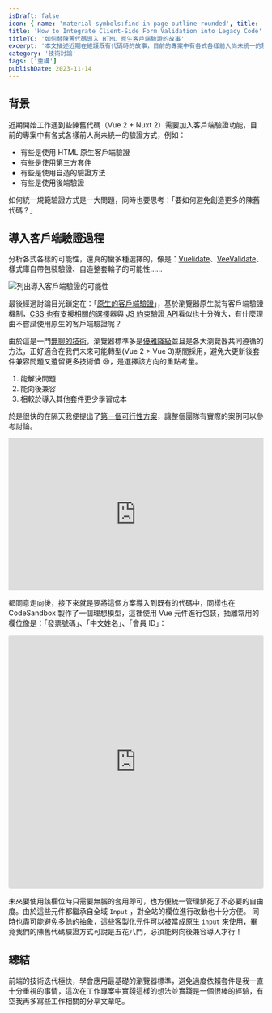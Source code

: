 ```yaml
---
isDraft: false
icon: { name: 'material-symbols:find-in-page-outline-rounded', title: '文件與放大鏡符號' }
title: 'How to Integrate Client-Side Form Validation into Legacy Code'
titleTC: '如何替陳舊代碼導入 HTML 原生客戶端驗證的故事'
excerpt: '本文描述近期在維護既有代碼時的故事，目前的專案中有各式各樣前人尚未統一的驗證方式，例如：有些是使用 HTML 原生客戶端驗證、伺服器端驗證、第三方套件、自造的驗證方法，如何統一規範驗證方式是一大問題，同時也要思考：「要如何避免創造更多的陳舊代碼？」'
category: '技術討論'
tags: ['重構']
publishDate: 2023-11-14
---
```


## 背景

近期開始工作遇到些陳舊代碼（Vue 2 + Nuxt 2）需要加入客戶端驗證功能，目前的專案中有各式各樣前人尚未統一的驗證方式，例如：

- 有些是使用 HTML 原生客戶端驗證
- 有些是使用第三方套件
- 有些是使用自造的驗證方法
- 有些是使用後端驗證

如何統一規範驗證方式是一大問題，同時也要思考：「要如何避免創造更多的陳舊代碼？」

## 導入客戶端驗證過程

分析各式各樣的可能性，還真的蠻多種選擇的，像是：[Vuelidate](https://vuelidate-next.netlify.app/)、[VeeValidate](https://vee-validate.logaretm.com/v4/)、樣式庫自帶包裝驗證、自造整套輪子的可能性……

![列出導入客戶端驗證的可能性](./analyze.webp '列出導入客戶端驗證的可能性')

最後經過討論目光鎖定在：「[原生的客戶端驗證](https://developer.mozilla.org/zh-CN/docs/Learn/Forms/Form_validation)」，基於瀏覽器原生就有客戶端驗證機制，[CSS 也有支援相關的選擇器](https://developer.mozilla.org/zh-CN/docs/Web/API/HTMLInputElement/invalid_event)與 [JS 約束驗證 API](https://developer.mozilla.org/zh-CN/docs/Learn/Forms/Form_validation)看似也十分強大，有什麼理由不嘗試使用原生的客戶端驗證呢？

由於這是一門[無聊的技術](https://boringtechnology.club/index_zh_TW.html)，瀏覽器標準多是[優雅降級](https://developer.mozilla.org/zh-CN/docs/Glossary/Graceful_degradation)並且是各大瀏覽器共同遵循的方法，正好適合在我們未來可能轉型(Vue 2 > Vue 3)期間採用，避免大更新後套件兼容問題又遺留更多技術債 😪，是選擇該方向的重點考量。

1. 能解決問題
2. 能向後兼容
3. 相較於導入其他套件更少學習成本

於是很快的在隔天我便提出了[第一個可行性方案](https://codepen.io/riecball/pen/yLZJbdq)，讓整個團隊有實際的案例可以參考討論。

<iframe
  height="300"
  style="width: 100%;"
  scrolling="no"
  title="Vue Client-Side Validation"
  src="https://codepen.io/riecball/embed/preview/yLZJbdq?default-tab=result&editable=true"
  frameborder="no"
  loading="lazy"
  allowtransparency="true"
  allowfullscreen="true"
>
  See the Pen <a href="https://codepen.io/riecball/pen/yLZJbdq">Vue Client-Side Validation</a> by Riceball (
  <a href="https://codepen.io/riecball">@riecball</a>) on <a href="https://codepen.io">CodePen</a>.
</iframe>

都同意走向後，接下來就是要將這個方案導入到既有的代碼中，同樣也在 CodeSandbox 製作了一個理想模型，這裡使用 Vue 元件進行包裝，抽離常用的欄位像是：「發票號碼」、「中文姓名」、「會員 ID」：

<iframe
  src="https://codesandbox.io/embed/liu-lan-qi-yuan-sheng-yan-zheng-ti-huan-chang-shi-l3fvxl?fontsize=14&hidenavigation=1&theme=dark"
  style="width:100%; height:500px; border:0; border-radius: 4px; overflow:hidden;"
  title="瀏覽器原生驗證替換嘗試"
  allow="accelerometer; ambient-light-sensor; camera; encrypted-media; geolocation; gyroscope; hid; microphone; midi; payment; usb; vr; xr-spatial-tracking"
  sandbox="allow-forms allow-modals allow-popups allow-presentation allow-same-origin allow-scripts"
></iframe>

未來要使用該欄位時只需要無腦的套用即可，也方便統一管理鎖死了不必要的自由度。由於這些元件都繼承自全域 `Input` ，對全站的欄位進行改動也十分方便。
同時也盡可能避免多餘的抽象，這些客製化元件可以被當成原生 `input` 來使用，畢竟我們的陳舊代碼驗證方式可說是五花八門，必須能夠向後兼容導入才行！

## 總結

前端的技術迭代極快，學會應用最基礎的瀏覽器標準，避免過度依賴套件是我一直十分重視的事情，這次在工作專案中實踐這樣的想法並實踐是一個很棒的經驗，有空我再多寫些工作相關的分享文章吧。
